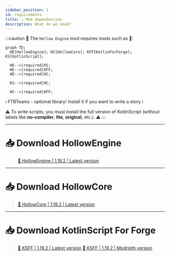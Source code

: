 ```yaml
---
sidebar_position: 1
id: requirements
title: ⚠️ Mod dependencies 
description: What do we need?
---
```


:::caution 🔷 The `Hollow Engine` mod requires mods such as 🔷:
```mermaid
graph TD;
  HE[HollowEngine]; HC[HollowCore]; KFF[KotlinForForge]; KS[KotlinScript];
  
  HE-->|required|KS;
  HE-->|required|KFF;
  HE-->|required|HC;

  KS-->|required|HC;

  HC-->|required|KFF;
```
ℹ️ FTBTeams - optional library! Install it if you want to write a story ℹ️

⚠️ To write scripts, you must install the full version of KotlinScript (without labels like **no-compiler**, **lite**, **original**, etc.). ⚠️
:::

---

# 📥 Download HollowEngine

> [🔶 HollowEngine | 1.19.2 | Latest version](https://github.com/HollowHorizon/HollowEngine/releases/tag/lasted-1.19.2)

---

# 📥 Download HollowCore

> [🔶 HollowCore | 1.19.2 | Latest version](https://github.com/HollowHorizon/HollowCore/releases/tag/latest-1.19.2)

---

# 📥 Download KotlinScript For Forge

> [🔶 KSFF | 1.19.2 | Latest version](https://github.com/HollowHorizon/KotlinScriptForForge/releases/tag/latest-1.19.2)
> [🔶 KSFF | 1.19.2 | Modrinth version](https://modrinth.com/mod/ksff)
